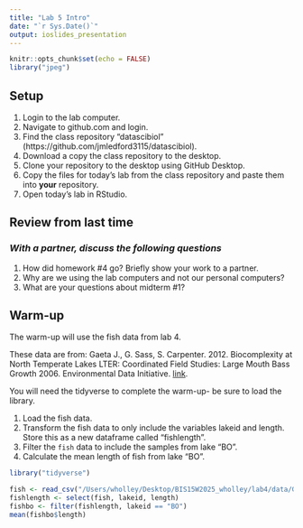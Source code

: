 ```yaml
---
title: "Lab 5 Intro"
date: "`r Sys.Date()`"
output: ioslides_presentation
---
```


```r
knitr::opts_chunk$set(echo = FALSE)
library("jpeg")
```

## Setup
1. Login to the lab computer.    
2. Navigate to github.com and login.  
3. Find the class repository "datascibiol" (https://github.com/jmledford3115/datascibiol).  
4. Download a copy the class repository to the desktop.  
5. Clone your repository to the desktop using GitHub Desktop.  
6. Copy the files for today's lab from the class repository and paste them into **your** repository.  
7. Open today's lab in RStudio.  

## Review from last time
### *With a partner, discuss the following questions*
1. How did homework #4 go? Briefly show your work to a partner.  
2. Why are we using the lab computers and not our personal computers?  
3. What are your questions about midterm #1?

## Warm-up
The warm-up will use the fish data from lab 4.  

These data are from: Gaeta J., G. Sass, S. Carpenter. 2012. Biocomplexity at North Temperate Lakes LTER: Coordinated Field Studies: Large Mouth Bass Growth 2006. Environmental Data Initiative.  [link](https://portal.edirepository.org/nis/mapbrowse?scope=knb-lter-ntl&identifier=267). 

You will need the tidyverse to complete the warm-up- be sure to load the library.  

1. Load the fish data. 
2. Transform the fish data to only include the variables lakeid and length.  Store this as a new dataframe called "fishlength".   
3. Filter the `fish` data to include the samples from lake "BO".  
4. Calculate the mean length of fish from lake "BO".

```r
library("tidyverse")
```

```r
fish <- read_csv("/Users/wholley/Desktop/BIS15W2025_wholley/lab4/data/Gaeta_etal_CLC_data.csv")
fishlength <- select(fish, lakeid, length)
fishbo <- filter(fishlength, lakeid == "BO")
mean(fishbo$length)
```

